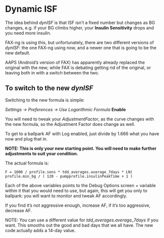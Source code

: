 # Dynamic ISF

The idea behind *dynISF* is that ISF isn't a fixed number but changes as BG changes, e.g. if your BG climbs higher, your **Insulin Sensitivity** drops and you need more insulin.

FAX-ng is using this, but unfortunately, there are two different versions of *dynISF*: the one FAX-ng using now, and a newer one that is going to be the new default.

AAPS (Android's version of FAX) has apparently already replaced the original with the new; while FAX is debating getting rid of the original, or leaving both in with a switch between the two. 

## To switch to the new *dynISF*

Switching to the new formula is simple:

*Settings -> Preferences -> Use Logarithmic Formula* **Enable**

You will need to tweak your *AdjustmentFactor*, as the curve changes with the new formula, so the Adjustment Factor does change as well.

To get to a ballpark AF with Log enabled, just divide by 1.666 what you have now and plug that in. 

**NOTE: This is only your new starting point. You will need to make further adjustments to suit your condition.**

The actual formula is:

```
F = 1800 / profile.sens * tdd_averages.average_7days * LN( profile.min_bg / ( 120 - pumpprofile.insulinPeakTime + 1 )
```

Each of the above variables points to the Debug Options screen + variable within it that you would need to use, but again, this will get you only to ballpark: you will want to monitor and tweak AF accordingly. 

If you find it's not aggressive enough, increase AF, if it's too aggressive, decrease AF.

NOTE: You can use a different value for *tdd_averages.average_7days* if you want. This smooths out the good and bad days that we all have. The new code actually adds a 14-day value.

